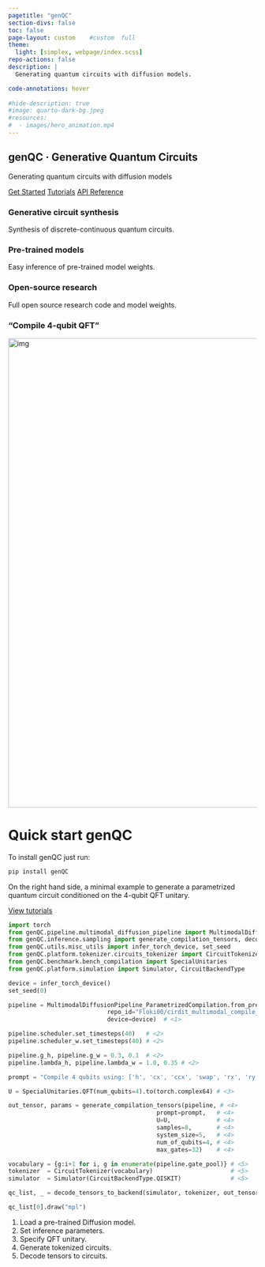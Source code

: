 ```yaml
---
pagetitle: "genQC"
section-divs: false
toc: false
page-layout: custom    #custom  full
theme:
  light: [simplex, webpage/index.scss]
repo-actions: false
description: | 
  Generating quantum circuits with diffusion models.

code-annotations: hover 
 
#hide-description: true
#image: quarto-dark-bg.jpeg
#resources: 
#  - images/hero_animation.mp4
---
```


::: {.hero-banner}

# genQC · Generative Quantum Circuits

Generating quantum circuits with diffusion models

::: {.hero-buttons}
[Get Started](./get_started.ipynb){.btn-action-primary .btn-action .btn .btn-success .btn-lg role="button"}
[Tutorials](./examples/tutorials.qmd){.btn-action .btn .btn-info .btn-lg role="button"}
[API Reference](./webpage/api_reference.qmd){.btn-action .btn .btn-warning .btn-lg role="button"}
:::

::: {.features}
::: {.feature}
<h3>Generative circuit synthesis</h3>
<p>Synthesis of discrete-continuous quantum circuits.</p>
:::
::: {.feature}
<h3>Pre-trained models</h3>
<p>Easy inference of pre-trained model weights. </p>
:::
::: {.feature}
<h3>Open-source research</h3>
<p>Full open source research code and model weights.</p>
:::	
:::
:::

::: {.figure}
<div class="arrow_box"><h3>"Compile 4-qubit QFT"</h3></div>
<img alt="img" src="webpage/assets/qft_4qubit_circuit_15s_wpause.gif" width="950">
:::

<!-- 
🚀
-->

::: {.container}
::: {.left}
<h1>Quick start <span>genQC</span></h1>
::: {.left-grid}
::: {.left-grid-text}
<p>
To install <span>genQC</span> just run: 
</p>
:::
::: {.left-grid-src}
```sh
pip install genQC
```
:::
:::
<p>
On the right hand side, a minimal example to generate a parametrized quantum circuit conditioned on the 4-qubit QFT unitary.
</p>
[View tutorials](./examples/tutorials.qmd){.btn-action .btn .btn-info .btn-lg role="button"}
:::

::: {.right}

```python
import torch
from genQC.pipeline.multimodal_diffusion_pipeline import MultimodalDiffusionPipeline_ParametrizedCompilation
from genQC.inference.sampling import generate_compilation_tensors, decode_tensors_to_backend
from genQC.utils.misc_utils import infer_torch_device, set_seed
from genQC.platform.tokenizer.circuits_tokenizer import CircuitTokenizer
from genQC.benchmark.bench_compilation import SpecialUnitaries
from genQC.platform.simulation import Simulator, CircuitBackendType

device = infer_torch_device()
set_seed(0)

pipeline = MultimodalDiffusionPipeline_ParametrizedCompilation.from_pretrained( # <1>
                            repo_id="Floki00/cirdit_multimodal_compile_3to5qubit", # <1> 
                            device=device)  # <1>

pipeline.scheduler.set_timesteps(40)   # <2>
pipeline.scheduler_w.set_timesteps(40) # <2>

pipeline.g_h, pipeline.g_w = 0.3, 0.1  # <2>
pipeline.lambda_h, pipeline.lambda_w = 1.0, 0.35 # <2>

prompt = "Compile 4 qubits using: ['h', 'cx', 'ccx', 'swap', 'rx', 'ry', 'rz', 'cp']" # <2>

U = SpecialUnitaries.QFT(num_qubits=4).to(torch.complex64) # <3>

out_tensor, params = generate_compilation_tensors(pipeline, # <4>
                                          prompt=prompt,   # <4> 
                                          U=U,             # <4>
                                          samples=8,       # <4>
                                          system_size=5,   # <4>
                                          num_of_qubits=4, # <4>
                                          max_gates=32)    # <4>

vocabulary = {g:i+1 for i, g in enumerate(pipeline.gate_pool)} # <5>
tokenizer  = CircuitTokenizer(vocabulary)                      # <5>
simulator  = Simulator(CircuitBackendType.QISKIT)              # <5>

qc_list, _ = decode_tensors_to_backend(simulator, tokenizer, out_tensor, params) # <5>

qc_list[0].draw("mpl")
```
1. Load a pre-trained Diffusion model. 
2. Set inference parameters.
3. Specify QFT unitary.
4. Generate tokenized circuits.
5. Decode tensors to circuits.
:::

:::

